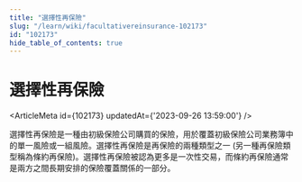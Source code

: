 ```yaml
---
title: "選擇性再保險"
slug: "/learn/wiki/facultativereinsurance-102173"
id: "102173"
hide_table_of_contents: true
---
```



# 選擇性再保險

<ArticleMeta id={102173} updatedAt={'2023-09-26 13:59:00'} />
<div className='border-solid border-b border-t-0 my-4 border-[var(--ifm-color-gray-300)]' />

選擇性再保險是一種由初級保險公司購買的保險，用於覆蓋初級保險公司業務簿中的單一風險或一組風險。選擇性再保險是再保險的兩種類型之一 (另一種再保險類型稱為條約再保險)。選擇性再保險被認為更多是一次性交易，而條約再保險通常是兩方之間長期安排的保險覆蓋關係的一部分。
